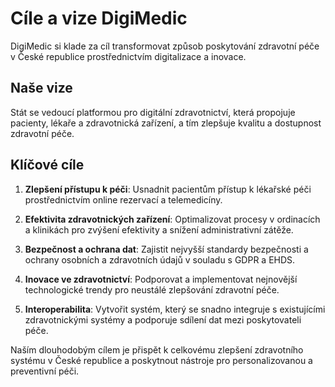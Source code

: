# Cíle a vize DigiMedic

DigiMedic si klade za cíl transformovat způsob poskytování zdravotní péče v České republice prostřednictvím digitalizace a inovace.

## Naše vize

Stát se vedoucí platformou pro digitální zdravotnictví, která propojuje pacienty, lékaře a zdravotnická zařízení, a tím zlepšuje kvalitu a dostupnost zdravotní péče.

## Klíčové cíle

1. **Zlepšení přístupu k péči**: Usnadnit pacientům přístup k lékařské péči prostřednictvím online rezervací a telemedicíny.

2. **Efektivita zdravotnických zařízení**: Optimalizovat procesy v ordinacích a klinikách pro zvýšení efektivity a snížení administrativní zátěže.

3. **Bezpečnost a ochrana dat**: Zajistit nejvyšší standardy bezpečnosti a ochrany osobních a zdravotních údajů v souladu s GDPR a EHDS.

4. **Inovace ve zdravotnictví**: Podporovat a implementovat nejnovější technologické trendy pro neustálé zlepšování zdravotní péče.

5. **Interoperabilita**: Vytvořit systém, který se snadno integruje s existujícími zdravotnickými systémy a podporuje sdílení dat mezi poskytovateli péče.

Naším dlouhodobým cílem je přispět k celkovému zlepšení zdravotního systému v České republice a poskytnout nástroje pro personalizovanou a preventivní péči.
